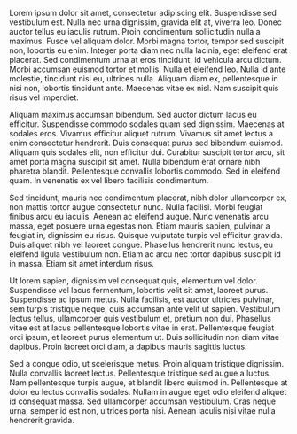 Lorem ipsum dolor sit amet, consectetur adipiscing elit. Suspendisse sed vestibulum est. Nulla nec urna dignissim, gravida elit at, viverra leo. Donec auctor tellus eu iaculis rutrum. Proin condimentum sollicitudin nulla a maximus. Fusce vel aliquam dolor. Morbi magna tortor, tempor sed suscipit non, lobortis eu enim. Integer porta diam nec nulla lacinia, eget eleifend erat placerat. Sed condimentum urna at eros tincidunt, id vehicula arcu dictum. Morbi accumsan euismod tortor et mollis. Nulla et eleifend leo. Nulla id ante molestie, tincidunt nisl eu, ultrices nulla. Aliquam diam ex, pellentesque in nisi non, lobortis tincidunt ante. Maecenas vitae ex nisl. Nam suscipit quis risus vel imperdiet.

Aliquam maximus accumsan bibendum. Sed auctor dictum lacus eu efficitur. Suspendisse commodo sodales quam sed dignissim. Maecenas at sodales eros. Vivamus efficitur aliquet rutrum. Vivamus sit amet lectus a enim consectetur hendrerit. Duis consequat purus sed bibendum euismod. Aliquam quis sodales elit, non efficitur dui. Curabitur suscipit tortor arcu, sit amet porta magna suscipit sit amet. Nulla bibendum erat ornare nibh pharetra blandit. Pellentesque convallis lobortis commodo. Sed in eleifend quam. In venenatis ex vel libero facilisis condimentum.

Sed tincidunt, mauris nec condimentum placerat, nibh dolor ullamcorper ex, non mattis tortor augue consectetur nunc. Nulla facilisi. Morbi feugiat finibus arcu eu iaculis. Aenean ac eleifend augue. Nunc venenatis arcu massa, eget posuere urna egestas non. Etiam mauris sapien, pulvinar a feugiat in, dignissim eu risus. Quisque vulputate turpis vel efficitur gravida. Duis aliquet nibh vel laoreet congue. Phasellus hendrerit nunc lectus, eu eleifend ligula vestibulum non. Etiam ac arcu nec tortor dapibus suscipit id in massa. Etiam sit amet interdum risus.

Ut lorem sapien, dignissim vel consequat quis, elementum vel dolor. Suspendisse vel lacus fermentum, lobortis velit sit amet, laoreet purus. Suspendisse ac ipsum metus. Nulla facilisis, est auctor ultricies pulvinar, sem turpis tristique neque, quis accumsan ante velit ut sapien. Vestibulum lectus tellus, ullamcorper quis vestibulum et, pretium non dui. Phasellus vitae est at lacus pellentesque lobortis vitae in erat. Pellentesque feugiat orci ipsum, et laoreet purus elementum ut. Duis sollicitudin non diam vitae dapibus. Proin laoreet orci diam, a dapibus mauris sagittis luctus.

Sed a congue odio, ut scelerisque metus. Proin aliquam tristique dignissim. Nulla convallis laoreet lectus. Pellentesque tristique sed augue a luctus. Nam pellentesque turpis augue, et blandit libero euismod in. Pellentesque at dolor eu lectus convallis sodales. Nullam in augue eget odio eleifend aliquet id consequat massa. Sed ullamcorper accumsan vestibulum. Cras neque urna, semper id est non, ultrices porta nisi. Aenean iaculis nisi vitae nulla hendrerit gravida.
